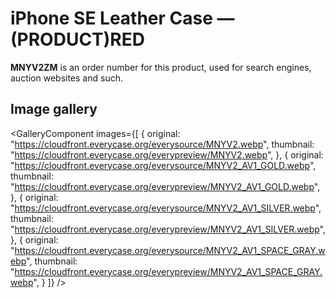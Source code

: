 
# iPhone SE Leather Case — (PRODUCT)RED

<Callout type='info' emoji='👉🏻'>**MNYV2ZM** is an order number for this product, used for search engines, auction websites and such.</Callout>

## Image gallery

<GalleryComponent
    images={[
      {
        original: "https://cloudfront.everycase.org/everysource/MNYV2.webp",
        thumbnail: "https://cloudfront.everycase.org/everypreview/MNYV2.webp",
      },
      {
        original: "https://cloudfront.everycase.org/everysource/MNYV2_AV1_GOLD.webp",
        thumbnail: "https://cloudfront.everycase.org/everypreview/MNYV2_AV1_GOLD.webp",
      },
      {
        original: "https://cloudfront.everycase.org/everysource/MNYV2_AV1_SILVER.webp",
        thumbnail: "https://cloudfront.everycase.org/everypreview/MNYV2_AV1_SILVER.webp",
      },
      {
        original: "https://cloudfront.everycase.org/everysource/MNYV2_AV1_SPACE_GRAY.webp",
        thumbnail: "https://cloudfront.everycase.org/everypreview/MNYV2_AV1_SPACE_GRAY.webp",
      }
    ]}
  />

